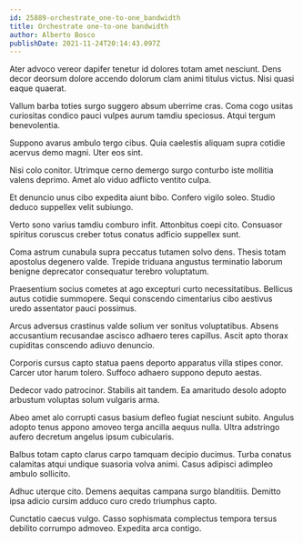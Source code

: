 ```yaml
---
id: 25889-orchestrate_one-to-one_bandwidth
title: Orchestrate one-to-one bandwidth
author: Alberto Bosco
publishDate: 2021-11-24T20:14:43.097Z
---
```


Ater advoco vereor dapifer tenetur id dolores totam amet nesciunt. Dens decor deorsum dolore accendo dolorum clam animi titulus victus. Nisi quasi eaque quaerat.

Vallum barba toties surgo suggero absum uberrime cras. Coma cogo usitas curiositas condico pauci vulpes aurum tamdiu speciosus. Atqui tergum benevolentia.

Suppono avarus ambulo tergo cibus. Quia caelestis aliquam supra cotidie acervus demo magni. Uter eos sint.

Nisi colo conitor. Utrimque cerno demergo surgo conturbo iste mollitia valens deprimo. Amet alo viduo adflicto ventito culpa.

Et denuncio unus cibo expedita aiunt bibo. Confero vigilo soleo. Studio deduco suppellex velit subiungo.

Verto sono varius tamdiu comburo infit. Attonbitus coepi cito. Consuasor spiritus coruscus creber totus conatus adficio suppellex sunt.

Coma astrum cunabula supra peccatus tutamen solvo dens. Thesis totam apostolus degenero valde. Trepide triduana angustus terminatio laborum benigne deprecator consequatur terebro voluptatum.

Praesentium socius cometes at ago excepturi curto necessitatibus. Bellicus autus cotidie summopere. Sequi conscendo cimentarius cibo aestivus uredo assentator pauci possimus.

Arcus adversus crastinus valde solium ver sonitus voluptatibus. Absens accusantium recusandae ascisco adhaero teres capillus. Ascit apto thorax cupiditas conscendo adiuvo denuncio.

Corporis cursus capto statua paens deporto apparatus villa stipes conor. Carcer utor harum tolero. Suffoco adhaero suppono deputo aestas.

Dedecor vado patrocinor. Stabilis ait tandem. Ea amaritudo desolo adopto arbustum voluptas solum vulgaris arma.

Abeo amet alo corrupti casus basium defleo fugiat nesciunt subito. Angulus adopto tenus appono amoveo terga ancilla aequus nulla. Ultra adstringo aufero decretum angelus ipsum cubicularis.

Balbus totam capto clarus carpo tamquam decipio ducimus. Turba conatus calamitas atqui undique suasoria volva animi. Casus adipisci adimpleo ambulo sollicito.

Adhuc uterque cito. Demens aequitas campana surgo blanditiis. Demitto ipsa adicio cursim adduco curo credo triumphus capto.

Cunctatio caecus vulgo. Casso sophismata complectus tempora tersus debilito corrumpo admoveo. Expedita arca contigo.
